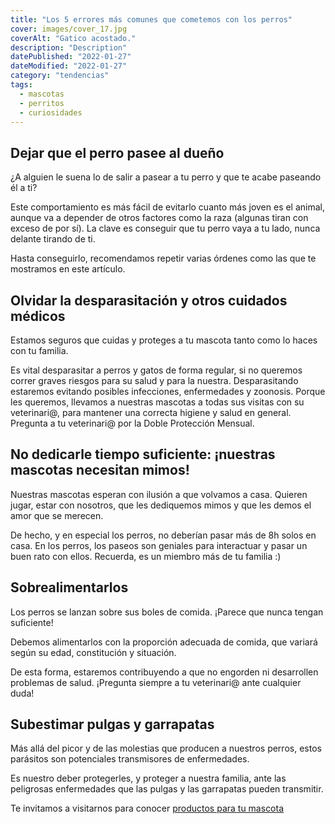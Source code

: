 ```yaml
---
title: "Los 5 errores más comunes que cometemos con los perros"
cover: images/cover_17.jpg
coverAlt: "Gatico acostado."
description: "Description"
datePublished: "2022-01-27"
dateModified: "2022-01-27"
category: "tendencias"
tags:
  - mascotas
  - perritos
  - curiosidades
---
```


## Dejar que el perro pasee al dueño

¿A alguien le suena lo de salir a pasear a tu perro y que te acabe paseando él a ti?

Este comportamiento es más fácil de evitarlo cuanto más joven es el animal, aunque va a depender de otros factores como la raza (algunas tiran con exceso de por sí). La clave es conseguir que tu perro vaya a tu lado, nunca delante tirando de ti.

Hasta conseguirlo, recomendamos repetir varias órdenes como las que te mostramos en este artículo.

## Olvidar la desparasitación y otros cuidados médicos

Estamos seguros que cuidas y proteges a tu mascota tanto como lo haces con tu familia.

Es vital desparasitar a perros y gatos de forma regular, si no queremos correr graves riesgos para su salud y para la nuestra. Desparasitando estaremos evitando posibles infecciones, enfermedades y zoonosis. Porque les queremos, llevamos a nuestras mascotas a todas sus visitas con su veterinari@, para mantener una correcta higiene y salud en general. Pregunta a tu veterinari@ por la Doble Protección Mensual.

## No dedicarle tiempo suficiente: ¡nuestras mascotas necesitan mimos!

Nuestras mascotas esperan con ilusión a que volvamos a casa. Quieren jugar, estar con nosotros, que les dediquemos mimos y que les demos el amor que se merecen.

De hecho, y en especial los perros, no deberían pasar más de 8h solos en casa. En los perros, los paseos son geniales para interactuar y pasar un buen rato con ellos. Recuerda, es un miembro más de tu familia :)

## Sobrealimentarlos

Los perros se lanzan sobre sus boles de comida. ¡Parece que nunca tengan suficiente!

Debemos alimentarlos con la proporción adecuada de comida, que variará según su edad, constitución y situación.

De esta forma, estaremos contribuyendo a que no engorden ni desarrollen problemas de salud.
¡Pregunta siempre a tu veterinari@ ante cualquier duda!

## Subestimar pulgas y garrapatas

Más allá del picor y de las molestias que producen a nuestros perros, estos parásitos son potenciales transmisores de enfermedades.

Es nuestro deber protegerles, y proteger a nuestra familia, ante las peligrosas enfermedades que las pulgas y las garrapatas pueden transmitir.

Te invitamos a visitarnos para conocer [productos para tu mascota](https://lukamascotas.com.co)